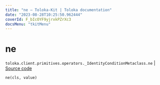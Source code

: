 ```yaml
---
title: "ne — Toloka-Kit | Toloka documentation"
date: "2023-08-28T10:25:50.962444"
coverId: F_bIcOYF9yjrxkPZrXc3
docsMenu: "tkitMenu"
---
```


# ne

`toloka.client.primitives.operators._IdentityConditionMetaclass.ne` | [Source code](https://github.com/Toloka/toloka-kit/blob/v1.2.1/src/client/primitives/operators.py#L124)

```python
ne(cls, value)
```